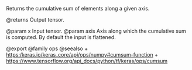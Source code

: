 Returns the cumulative sum of elements along a given axis.

@returns
    Output tensor.

@param x Input tensor.
@param axis Axis along which the cumulative sum is computed.
    By default the input is flattened.

@export
@family ops
@seealso
+ <https:/keras.io/keras_core/api/ops/numpy#cumsum-function>
+ <https://www.tensorflow.org/api_docs/python/tf/keras/ops/cumsum>
